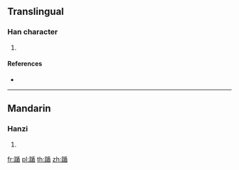 {{character info/new}}
==Translingual==

===Han character===
{{Han char|rn=157|rad=足|as=09|sn=16|four=|canj=RMHJU}}

# {{defn|Han|sort=足09}}

====References====
* {{Han ref|kx=1229.170|dkj=37681|dj=1701.200|hdz=63724.050|uh=8E32|ud=36402}}

----

==Mandarin==

===Hanzi===
{{cmn-hanzi|pin=[[dùn]] ([[dun4]]), [[zhòng]] ([[zhong4]])|wg=tun<sup>4</sup>, chung<sup>4</sup>}}

# {{defn|lang=cmn|sort=足09}}

[[fr:踲]]
[[pl:踲]]
[[th:踲]]
[[zh:踲]]